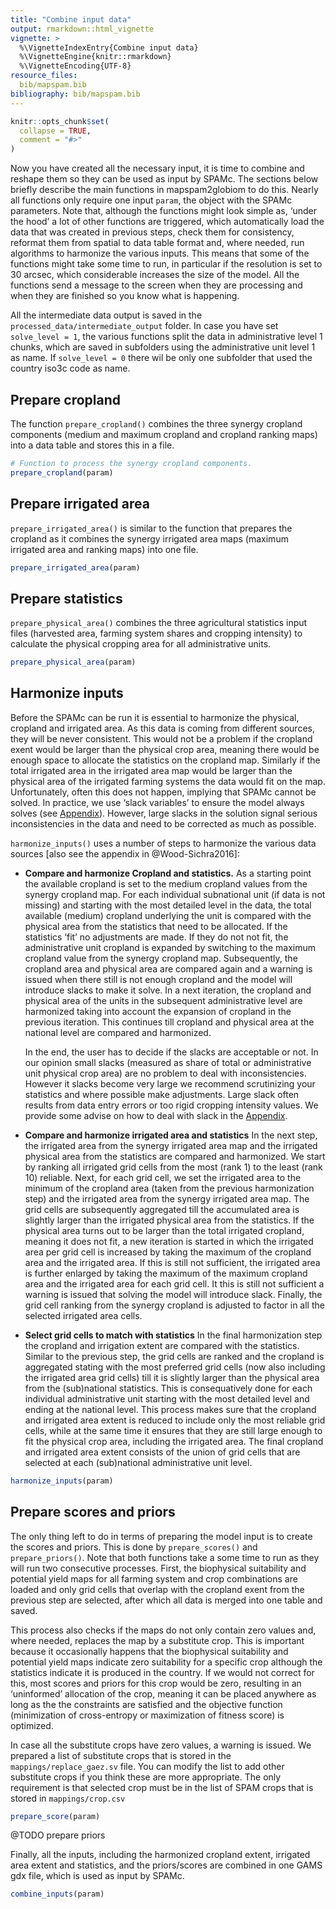 ```yaml
---
title: "Combine input data"
output: rmarkdown::html_vignette
vignette: >
  %\VignetteIndexEntry{Combine input data}
  %\VignetteEngine{knitr::rmarkdown}
  %\VignetteEncoding{UTF-8}
resource_files:
  bib/mapspam.bib
bibliography: bib/mapspam.bib
---
```


```r
knitr::opts_chunk$set(
  collapse = TRUE,
  comment = "#>"
)
```

Now you have created all the necessary input, it is time to combine and reshape them so they can be used as input by SPAMc. The sections below briefly describe the main functions in mapspam2globiom to do this. Nearly all functions only require one input `param`, the object with the SPAMc parameters. Note that, although the functions might look simple as, 'under the hood' a lot of other functions are triggered, which automatically load the data that was created in previous steps, check them for consistency, reformat them from spatial to data table format and, where needed, run algorithms to harmonize the various inputs. This means that some of the functions might take some time to run, in particular if the resolution is set to 30 arcsec, which considerable increases the size of the model. All the functions send a message to the screen when they are processing and when they are finished so you know what is happening.  

All the intermediate data output is saved in the `processed_data/intermediate_output` folder. In case you have set `solve_level = 1`, the various functions split the data in administrative level 1 chunks, which are saved in subfolders using the administrative unit level 1 as name. If `solve_level = 0` there wil be only one subfolder that used the country iso3c code as name.
 

## Prepare cropland

The function `prepare_cropland()` combines the three synergy cropland components (medium and maximum cropland and cropland ranking maps) into a data table and stores this in a file. 

```r
# Function to process the synergy cropland components.
prepare_cropland(param)
```

## Prepare irrigated area

`prepare_irrigated_area()` is similar to the function that prepares the cropland as it combines the synergy irrigated area maps (maximum irrigated area and ranking maps) into one file. 

```r
prepare_irrigated_area(param)
```


## Prepare statistics

`prepare_physical_area()` combines the three agricultural statistics input files (harvested area, farming system shares and cropping intensity) to calculate the physical cropping area for all administrative units.

```r
prepare_physical_area(param)
```


## Harmonize inputs

Before the SPAMc can be run it is essential to harmonize the physical, cropland and irrigated area. As this data is coming from different sources, they will be never consistent. This would not be a problem if the cropland exent would be larger than the physical crop area, meaning there would be enough space to allocate the statistics on the cropland map. Similarly if the total irrigated area in the irrigated area map would be larger than the physical area of the irrigated farming systems the data would fit on the map. Unfortunately, often this does not happen, implying that SPAMc cannot be solved. In practice, we use 'slack variables' to ensure the model always solves (see [Appendix](appendix.html)). However, large slacks in the solution signal serious inconsistencies in the data and need to be corrected as much as possible.  

`harmonize_inputs()` uses a number of steps to harmonize the various data sources [also see the appendix in @Wood-Sichra2016]:

- **Compare and harmonize Cropland and statistics.** As a starting point the available cropland is set to the medium cropland values from the synergy cropland map. For each individual subnational unit (if data is not missing) and starting with the most detailed level in the data, the total available (medium) cropland underlying the unit is compared with the physical area from the statistics that need to be allocated. If the statistics 'fit' no adjustments are made. If they do not not fit, the administrative unit cropland is expanded by switching to the maximum cropland value from the synergy cropland map. Subsequently, the cropland area and physical area are compared again and a warning is issued when there still is not enough cropland and the model will introduce slacks to make it solve. In a next iteration, the cropland and physical area of the units in the subsequent administrative level are harmonized taking into account the expansion of cropland in the previous iteration. This continues till cropland and physical area at the national level are compared and harmonized.

    In the end, the user has to decide if the slacks are acceptable or not. In our opinion small slacks (measured as share of total or administrative unit physical crop area) are no problem to deal with inconsistencies. However it slacks become very large we recommend scrutinizing your statistics and where possible make adjustments. Large slack often results from data entry errors or too rigid cropping intensity values. We provide some advise on how to deal with slack in the [Appendix](appendix.html). 

- **Compare and harmonize irrigated area and statistics** In the next step, the irrigated area from the synergy irrigated area map and the irrigated physical area from the statistics are compared and harmonized. We start by ranking all irrigated grid cells from the most (rank 1) to the least (rank 10) reliable. Next, for each grid cell, we set the irrigated area to the minimum of the cropland area (taken from the previous harmonization step) and the irrigated area from the synergy irrigated area map. The grid cells are subsequently aggregated till the accumulated area is slightly larger than the irrigated physical area from the statistics. If the physical area turns out to be larger than the total irrigated cropland, meaning it does not fit, a new iteration is started in which the irrigated area per grid cell is increased by taking the maximum of the cropland area and the irrigated area. If this is still not sufficient, the irrigated area is further enlarged by taking the  maximum of the maximum cropland area and the irrigated area for each grid cell. It this is still not sufficient a warning is issued that solving the model will introduce slack. Finally, the grid cell ranking from the synergy cropland is adjusted to factor in all the selected irrigated area cells. 

- **Select grid cells to match with statistics** In the final harmonization step the cropland and irrigation extent are compared with the statistics. Similar to the previous step, the grid cells are ranked and the cropland is aggregated stating with the most preferred grid cells (now also including the irrigated area grid cells) till it is slightly larger than the physical area from the (sub)national statistics. This is consequatively done for each individual administrative unit starting with the most detailed level and ending at the national level. This process makes sure that the cropland and irrigated area extent is reduced to include only the most reliable grid cells, while at the same time it ensures that they are still large enough to fit the physical crop area, including the irrigated area. The final cropland and irrigated area extent consists of the union of grid cells that are selected at each (sub)national administrative unit level.     

```r
harmonize_inputs(param)
```


## Prepare scores and priors

The only thing left to do in terms of preparing the model input is to create the scores and priors. This is done by `prepare_scores()` and `prepare_priors()`. Note that both functions take a some time to run as they will run two consecutive processes. First, the biophysical suitability and potential yield maps for all farming system and crop combinations are loaded and only grid cells that overlap with the cropland exent from the previous step are selected, after which all data is merged into one table and saved. 

This process also checks if the maps do not only contain zero values and, where needed, replaces the map by a substitute crop. This is important because it occasionally happens that the biophysical suitability and potential yield maps indicate zero suitability for a specific crop although the statistics indicate it is produced in the country. If we would not correct for this, most scores and priors for this crop would be zero, resulting in an 'uninformed' allocation of the crop, meaning it can be placed anywhere as long as the the constraints are satisfied and the objective function (minimization of cross-entropy or maximization of fitness score) is optimized. 

In case all the substitute crops have zero values, a warning is issued. We prepared a list of substitute crops  that is stored in the `mappings/replace_gaez.sv` file. You can modify the list to add other substitute crops if you think these are more appropriate. The only requirement is that selected crop must be in the list of SPAM crops that is stored in `mappings/crop.csv`    

```r
prepare_score(param)
```

@TODO prepare priors

Finally, all the inputs, including the harmonized cropland extent, irrigated area extent and statistics, and the priors/scores are combined in one GAMS gdx file, which is used as input by SPAMc. 

```r
combine_inputs(param)
```


